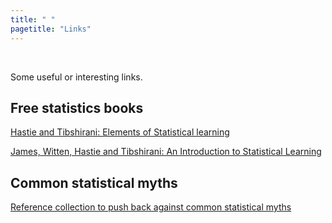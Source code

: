 ```yaml
---
title: " "
pagetitle: "Links"
---
```


\

Some useful or interesting links.


## Free statistics books

[Hastie and Tibshirani: Elements of Statistical learning](https://web.stanford.edu/~hastie/ElemStatLearn/)

[James, Witten, Hastie and Tibshirani: An Introduction to Statistical Learning](https://statlearning.com/)

## Common statistical myths

[Reference collection to push back against common statistical myths](https://discourse.datamethods.org/t/reference-collection-to-push-back-against-common-statistical-myths/1787)